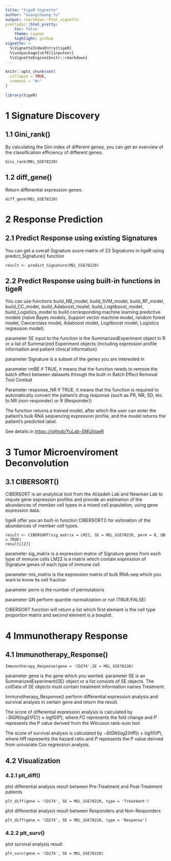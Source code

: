 ---
title: "tigeR Vignette"
author: "Guangchuang Yu"
output: rmarkdown::html_vignette
prettydoc::html_pretty:
    toc: false
    theme: cayman
    highlight: github
vignette: >
  %\VignetteIndexEntry{tigeR}
  %\usepackage[utf8]{inputenc}
  %\VignetteEngine{knitr::rmarkdown}
---

```{r, include = FALSE}
knitr::opts_chunk$set(
  collapse = TRUE,
  comment = "#>"
)
```

```{r setup}
library(tigeR)
```

# 1 Signature Discovery

## 1.1 Gini_rank()

By calculating the Gini index of different genes, you can get an overview of the classification efficiency of different genes.

```         
Gini_rank(MEL_GSE78220)
```

## 1.2 diff_gene()

Return differential expression genes.

```         
diff_gene(MEL_GSE78220)
```

# 2 Response Prediction

## 2.1 Predict Response using existing Signatures

You can get a overall Signature score matrix of 23 Signatures in tigeR using predict_Signature() function

```         
result <- predict_Signature(MEL_GSE78220)
```

## 2.2 Predict Response using built-in functions in tigeR

You can use functions build_NB_model, build_SVM_model, build_RF_model, build_CC_model, build_Adaboost_model, build_Logitboost_model, build_Logistics_model to build corresponding machine learning predictive models (naive Bayes models, Support vector machine model, random forest model, Cancerclass model, Adaboost model, Logitboost model, Logistics regression model).

parameter SE input to the function is the SummarizedExperiment object in R or a list of Summarized Experiment objects (including expression profile information and patient clinical information)

parameter Signature is a subset of the genes you are interested in

parameter rmBE if TRUE, it means that the function needs to remove the batch effect between datasets through the built-in Batch Effect Removal Tool Combat

Parameter response_NR if TRUE, it means that the function is required to automatically convert the patient's drug response (such as PR, NR, SD, etc. to NR (non-responder) or R (Responder))

The function returns a trained model, after which the user can enter the patient's bulk RNA sequencing expression profile, and the model returns the patient's predicted label.

See details in <https:://github/YuLab-SMU/tigeR>

# 3 Tumor Microenviroment Deconvolution

## 3.1 CIBERSORT()

CIBERSORT is an analytical tool from the Alizadeh Lab and Newman Lab to impute gene expression profiles and provide an estimation of the abundances of member cell types in a mixed cell population, using gene expression data.

tigeR offer you an built-in function CIBERSORT() for estimation of the abundances of member cell types.

```    
result <- CIBERSORT(sig_matrix = LM22, SE = MEL_GSE78220, perm = 0, QN = TRUE)
result[[2]]
```

parameter sig_matrix is a expression matrix of Signature genes from each type of immune cells LM22 is a matrix which contain expression of Signature genes of each type of immune cell

parameter mix_matrix is the expression matrix of bulk RNA-seq which you want to know its cell fraction

parameter perm is the number of permutations

parameter QN perform quantile normalization or not (TRUE/FALSE)

CIBERSORT function will return a list which first element is the cell type proportion matrix and second element is a boxplot.

# 4 Immunotherapy Response

## 4.1 Immunotherapy_Response()

```
Immunotherapy_Response(gene = 'CD274',SE = MEL_GSE78220)
```

parameter gene is the gene which you wanted. parameter SE is an SummarizedExperiment(SE) object or a list consists of SE objects. The colData of SE objects must contain treatment information names Treatment.

Immunotherapy_Response() perform differential expression analysis and survival analysis in certain gene and return the result.

The score of differential expression analysis is calculated by −𝑆𝐼𝐺𝑁(𝑙𝑜𝑔2(𝐹𝐶)) × 𝑙𝑜𝑔10(𝑃), where 𝐹𝐶 represents the fold change and 𝑃 represents the P value derived from the Wilcoxon rank-sum test

The score of survival analysis is calculated by −𝑆𝐼𝐺𝑁(𝑙𝑜𝑔2(𝐻𝑅)) × 𝑙𝑜𝑔10(𝑃), where 𝐻𝑅 represents the hazard ratio and 𝑃 represents the P value derived from univariate Cox regression analysis.

## 4.2 Visualization

### 4.2.1 plt_diff()

plot differential analysis result between Pre-Treatment and Post-Treatment patients

```
plt_diff(gene = 'CD274', SE = MEL_GSE78220, type = 'Treatment') 
```

plot differential analysis result between Responders and Non-Responders

```
plt_diff(gene = 'CD274', SE = MEL_GSE78220, type = 'Response')
```

### 4.2.2 plt_surv()

plot survival analysis result

```
plt_surv(gene = 'CD274', SE = MEL_GSE78220)
```
